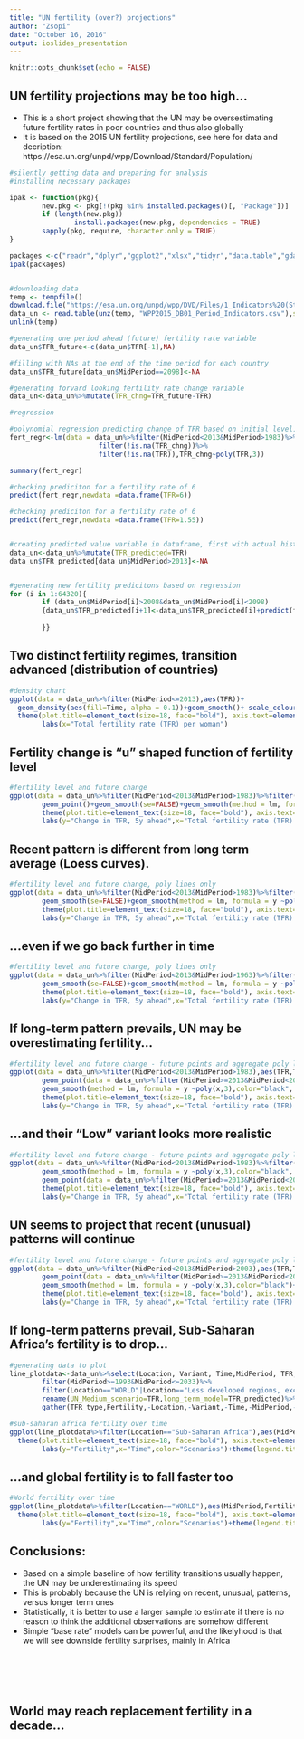 ---
title: "UN fertility (over?) projections"
author: "Zsopi"
date: "October 16, 2016"
output: ioslides_presentation
---

```{r setup, include=FALSE}
knitr::opts_chunk$set(echo = FALSE)
```

## UN fertility projections may be too high...

- This is a short project showing that the UN may be oversestimating future fertility rates in poor countries and thus also globally
- It is based on the 2015 UN fertility projections, see here for data and decription: https://esa.un.org/unpd/wpp/Download/Standard/Population/

```{r datageneration, include = FALSE}

#silently getting data and preparing for analysis
#installing necessary packages

ipak <- function(pkg){
        new.pkg <- pkg[!(pkg %in% installed.packages()[, "Package"])]
        if (length(new.pkg)) 
                install.packages(new.pkg, dependencies = TRUE)
        sapply(pkg, require, character.only = TRUE)
}

packages <-c("readr","dplyr","ggplot2","xlsx","tidyr","data.table","gdata","readxl","rgdal","sp","rmarkdown","shiny")
ipak(packages)


#downloading data
temp <- tempfile()
download.file("https://esa.un.org/unpd/wpp/DVD/Files/1_Indicators%20(Standard)/ASCII_FILES/WPP2015_DB01_Period_Indicators.zip",temp)
data_un <- read.table(unz(temp, "WPP2015_DB01_Period_Indicators.csv"),sep=",", header = T)
unlink(temp)

#generating one period ahead (future) fertility rate variable
data_un$TFR_future<-c(data_un$TFR[-1],NA)

#filling with NAs at the end of the time period for each country
data_un$TFR_future[data_un$MidPeriod==2098]<-NA

#generating forvard looking fertility rate change variable
data_un<-data_un%>%mutate(TFR_chng=TFR_future-TFR)

#regression

#polynomial regression predicting change of TFR based on initial level, using time period 1985-2010
fert_regr<-lm(data = data_un%>%filter(MidPeriod<2013&MidPeriod>1983)%>%filter(Variant=="Medium")%>%
                      filter(!is.na(TFR_chng))%>%
                      filter(!is.na(TFR)),TFR_chng~poly(TFR,3))

summary(fert_regr)

#checking prediciton for a fertility rate of 6
predict(fert_regr,newdata =data.frame(TFR=6))

#checking prediciton for a fertility rate of 6
predict(fert_regr,newdata =data.frame(TFR=1.55))


#creating predicted value variable in dataframe, first with actual historical values and NAs
data_un<-data_un%>%mutate(TFR_predicted=TFR)
data_un$TFR_predicted[data_un$MidPeriod>2013]<-NA


#generating new fertility predicitons based on regression
for (i in 1:64320){
        if (data_un$MidPeriod[i]>2008&data_un$MidPeriod[i]<2098)
        {data_un$TFR_predicted[i+1]<-data_un$TFR_predicted[i]+predict(fert_regr,newdata =data.frame(TFR=data_un$TFR_predicted[i]))
        
        }}

```

## Two distinct fertility regimes, transition advanced (distribution of countries)

```{r density chart, echo = FALSE, warning=FALSE}

#density chart
ggplot(data = data_un%>%filter(MidPeriod<=2013),aes(TFR))+
  geom_density(aes(fill=Time, alpha = 0.1))+geom_smooth()+ scale_colour_gradientn(colours=rainbow(4))+
  theme(plot.title=element_text(size=18, face="bold"), axis.text=element_text(size=14),axis.title=element_text(size=16,face="bold"))+
        labs(x="Total fertility rate (TFR) per woman")

```

## Fertility change is "u" shaped function of fertility level

```{r fertility level and future change1, echo = FALSE,, warning=FALSE}

#fertility level and future change 
ggplot(data = data_un%>%filter(MidPeriod<2013&MidPeriod>1983)%>%filter(TFR<=8),aes(TFR,TFR_chng, color=Time))+
        geom_point()+geom_smooth(se=FALSE)+geom_smooth(method = lm, formula = y ~poly(x,3),color="black")+ylim(-1,0.5)+
        theme(plot.title=element_text(size=18, face="bold"), axis.text=element_text(size=14),axis.title=element_text(size=16,face="bold"))+
        labs(y="Change in TFR, 5y ahead",x="Total fertility rate (TFR) per woman",color="Initial time period")

```

## Recent pattern is different from long term average (Loess curves).

```{r fertility level and future change2, echo = FALSE,, warning=FALSE}

#fertility level and future change, poly lines only 
ggplot(data = data_un%>%filter(MidPeriod<2013&MidPeriod>1983)%>%filter(TFR<=8),aes(TFR,TFR_chng, color=Time))+
        geom_smooth(se=FALSE)+geom_smooth(method = lm, formula = y ~poly(x,3),color="black",se=FALSE)+ylim(-1,0.5)+annotate("text", x = 6.5, y = 0.25, label = "Fitted 3rd degree polynomial \n on 1985-2010 data")+
        theme(plot.title=element_text(size=18, face="bold"), axis.text=element_text(size=14),axis.title=element_text(size=16,face="bold"))+
        labs(y="Change in TFR, 5y ahead",x="Total fertility rate (TFR) per woman",color="Initial time period")

```

## ...even if we go back further in time

```{r fertility level and future change3, echo = FALSE,, warning=FALSE}

#fertility level and future change, poly lines only 
ggplot(data = data_un%>%filter(MidPeriod<2013&MidPeriod>1963)%>%filter(TFR<=8),aes(TFR,TFR_chng, color=Time))+
        geom_smooth(se=FALSE)+geom_smooth(method = lm, formula = y ~poly(x,3),color="black",se=FALSE)+ylim(-1,0.5)+annotate("text", x = 6.5, y = 0.25, label = "Fitted 3rd degree polynomial \n on 1965-2010 data")+
        theme(plot.title=element_text(size=18, face="bold"), axis.text=element_text(size=14),axis.title=element_text(size=16,face="bold"))+
        labs(y="Change in TFR, 5y ahead",x="Total fertility rate (TFR) per woman",color="Initial time period")

```

## If long-term pattern prevails, UN may be overestimating fertility...

```{r fertility level and future change4, echo = FALSE,, warning=FALSE}

#fertility level and future change - future points and aggregate poly line only - "Medium" scenario
ggplot(data = data_un%>%filter(MidPeriod<2013&MidPeriod>1983),aes(TFR,TFR_chng, color=Time))+
        geom_point(data = data_un%>%filter(MidPeriod>=2013&MidPeriod<2033)%>%filter(Variant=="Medium"),aes(TFR,TFR_chng, color=Time))+
        geom_smooth(method = lm, formula = y ~poly(x,3),color="black", se=F)+annotate("text", x = 7, y = 0, label = "Fitted 3rd degree polynomial \n on 1985-2010 data")+
        theme(plot.title=element_text(size=18, face="bold"), axis.text=element_text(size=14),axis.title=element_text(size=16,face="bold"))+
        labs(y="Change in TFR, 5y ahead",x="Total fertility rate (TFR) per woman",color="UN Medium f'casts")

```

## ...and their "Low" variant looks more realistic

```{r fertility level and future change6, echo = FALSE,, warning=FALSE}

#fertility level and future change - future points and aggregate poly line only - "Low" scenario
ggplot(data = data_un%>%filter(MidPeriod<2013&MidPeriod>1983)%>%filter(TFR<=8),aes(TFR,TFR_chng, color=Time))+
        geom_smooth(method = lm, formula = y ~poly(x,3),color="black", se=F)+annotate("text", x = 6.5, y = -.1, label = "Fitted 3rd degree polynomial \n on 1985-2010 data")+
        geom_point(data = data_un%>%filter(MidPeriod>=2013&MidPeriod<2033)%>%filter(Variant=="Low"),aes(TFR,TFR_chng, color=Time))+
        theme(plot.title=element_text(size=18, face="bold"), axis.text=element_text(size=14),axis.title=element_text(size=16,face="bold"))+
        labs(y="Change in TFR, 5y ahead",x="Total fertility rate (TFR) per woman",color="UN Low f'casts")

```

## UN seems to project that recent (unusual) patterns will continue

```{r fertility level and future change7, echo = FALSE,, warning=FALSE}

#fertility level and future change - future points and aggregate poly line only - "Medium" scenario
ggplot(data = data_un%>%filter(MidPeriod<2013&MidPeriod>2003),aes(TFR,TFR_chng, color=Time))+
        geom_point(data = data_un%>%filter(MidPeriod>=2013&MidPeriod<2033)%>%filter(Variant=="Medium"),aes(TFR,TFR_chng, color=Time))+
        geom_smooth(method = lm, formula = y ~poly(x,3),color="black")+annotate("text", x = 6.5, y = -.1, label = "Fitted 3rd degree polynomial \n on 2005-10 data")+
        theme(plot.title=element_text(size=18, face="bold"), axis.text=element_text(size=14),axis.title=element_text(size=16,face="bold"))+
        labs(y="Change in TFR, 5y ahead",x="Total fertility rate (TFR) per woman",color="UN Medium f'casts")

```

## If long-term patterns prevail, Sub-Saharan Africa's fertility is to drop...

```{r simple model and UN forecasts Sub-Saharan Africa, echo = FALSE, warning=FALSE}

#generating data to plot
line_plotdata<-data_un%>%select(Location, Variant, Time,MidPeriod, TFR, TFR_chng, TFR_predicted)%>%filter(Variant=="Medium")%>%
        filter(MidPeriod>=1993&MidPeriod<=2033)%>%
        filter(Location=="WORLD"|Location=="Less developed regions, excluding China"|Location=="Sub-Saharan Africa")%>%
        rename(UN_Medium_scenario=TFR,long_term_model=TFR_predicted)%>%
        gather(TFR_type,Fertility,-Location,-Variant,-Time,-MidPeriod,-TFR_chng)%>%mutate(new_name=paste(Location,"_",TFR_type))

#sub-saharan africa fertility over time
ggplot(line_plotdata%>%filter(Location=="Sub-Saharan Africa"),aes(MidPeriod,Fertility))+geom_line(aes(color=TFR_type),size=2)+ scale_color_manual(values=c("purple","violet"))+
  theme(plot.title=element_text(size=18, face="bold"), axis.text=element_text(size=14),axis.title=element_text(size=16,face="bold"))+
        labs(y="Fertility",x="Time",color="Scenarios")+theme(legend.title = element_text(size=16, face="bold"),legend.text = element_text(size=14))


```

## ...and global fertility is to fall faster too

```{r simple model and UN forecasts World, echo = FALSE, warning=FALSE}

#World fertility over time
ggplot(line_plotdata%>%filter(Location=="WORLD"),aes(MidPeriod,Fertility))+geom_line(aes(color=TFR_type),size=2)+ scale_color_manual(values=c("purple","violet"))+
  theme(plot.title=element_text(size=18, face="bold"), axis.text=element_text(size=14),axis.title=element_text(size=16,face="bold"))+
        labs(y="Fertility",x="Time",color="Scenarios")+theme(legend.title = element_text(size=16, face="bold"),legend.text = element_text(size=14))

```

## Conclusions: 

- Based on a simple baseline of how fertility transitions usually happen, the UN may be underestimating its speed
- This is probably because the UN is relying on recent, unusual, patterns, versus longer term ones
- Statistically, it is better to use a larger sample to estimate if there is no reason to think the additional observations are somehow different
- Simple "base rate" models can be powerful, and the likelyhood is that we will see downside fertility surprises, mainly in Africa


## <br><br><br>World may reach replacement fertility in a decade...